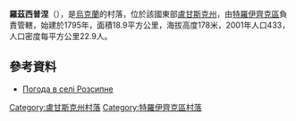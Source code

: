 {{coord|49|57|54|N|38|36|38|E|scale:100000|display=title}}

'''羅茲西普涅'''（{{lang-uk|Розсипне}}），是[[烏克蘭|烏克蘭]]的村落，位於該國東部[[盧甘斯克州|盧甘斯克州]]，由[[特羅伊齊克區|特羅伊齊克區]]負責管轄，始建於1795年，面積18.9平方公里，海拔高度178米，2001年人口433，人口密度每平方公里22.9人。

==參考資料==
* [http://weather.in.ua/ua/lyganskaja/22606 Погода в селі Розсипне]

{{DEFAULTSORT:Розсипне}}
[[Category:盧甘斯克州村落|Category:盧甘斯克州村落]]
[[Category:特羅伊齊克區村落|Category:特羅伊齊克區村落]]


{{Luhansk-geo-stub}}